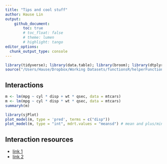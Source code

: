 ```yaml
---
title: "Tips and cool stuff"
author: Hause Lin
output: 
    github_document:
        toc: true
        # toc_float: false
        # theme: lumen
        # highlight: tango
editor_options: 
  chunk_output_type: console
---
```


```r
library(tidyverse); library(data.table); library(broom); library(dtplyr); library(lme4); library(lmerTest); library(ggbeeswarm); library(cowplot)
source("/Users/Hause/Dropbox/Working Datasets/functionsR/helperFunctions.R")
```

## Interactions 

```r
m <- lm(mpg ~ cyl * disp + wt * qsec, data = mtcars)
m <- lm(mpg ~ cyl * disp * wt * qsec, data = mtcars)
summaryh(m)

library(sjPlot)
plot_model(m, type = 'pred', terms = c("disp"))
plot_model(m, type = "int", mdrt.values = "meansd") # mean and plus/minus one sd
```

## Interaction resources

* [link 1](https://cran.r-project.org/web/packages/sjPlot/vignettes/plot_interactions.html)
* [link 2](http://www.strengejacke.de/sjPlot/articles/plot_interactions.html)